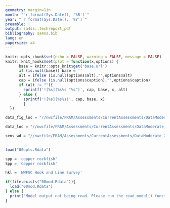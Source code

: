 ```yaml
---
geometry: margin=1in
month: "`r format(Sys.Date(), '%B')`"
year: "`r format(Sys.Date(), '%Y')`"
preamble: |
output: sa4ss::techreport_pdf
bibliography: sa4ss.bib
lang: en
papersize: a4
---
```


```r
knitr::opts_chunk$set(echo = FALSE, warning = FALSE, message = FALSE)
knitr::knit_hooks$set(plot = function(x,options) {
      base = knitr::opts_knit$get('base.url')
      if (is.null(base)) base = ''
      alt = ifelse (is.null(options$alt),"",options$alt)
      cap = ifelse (is.null(options$caption),"",options$caption)
      if (alt != ""){
        sprintf('![%s](%s%s "%s")', cap, base, x, alt)
      } else {
        sprintf('![%s](%s%s)', cap, base, x)  
        }
  })

data_fig_loc = "//nwcfile/FRAM/Assessments/CurrentAssessments/DataModerate_2021/copper_rockfish/data/biology/plots"

data_loc = "//nwcfile/FRAM/Assessments/CurrentAssessments/DataModerate_2021/copper_rockfish/data"

sens_wd = "//nwcfile/FRAM/Assessments/CurrentAssessments/DataModerate_2021/copper_rockfish/models/ca_s_pt_c/_sensitivities/_plots"

  
load("00opts.Rdata")

spp = 'copper rockfish'
Spp = 'Copper rockfish'

hkl = 'NWFSC Hook and Line Survey'

if(file.exists("00mod.Rdata")){
  load("00mod.Rdata")
} else {
  print("Model output not being read. Please run the read_model() function.")
}

```
